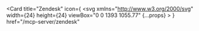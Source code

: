 <Card
  title="Zendesk"
  icon={
    <svg
      xmlns="http://www.w3.org/2000/svg"
      width={24}
      height={24}
      viewBox="0 0 1393 1055.77"
      {...props}
    >
      <path
        fill="#03363d"
        d="M643.51 278.74v777H0zm0-278.74c0 177.57-143.84 321.41-321.41 321.41S0 177.57 0 0zm106 1055.77c0-177.57 143.84-321.41 321.41-321.41s321.41 143.84 321.41 321.41zm0-278.74V0H1393z"
      />
    </svg>
  }
  href="/mcp-server/zendesk"
></Card> 